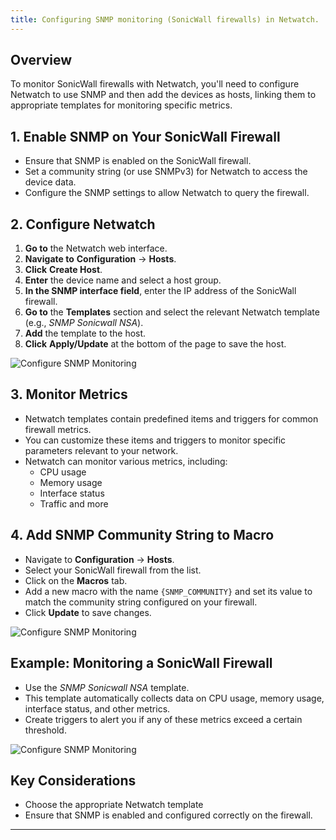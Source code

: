 ```yaml
---
title: Configuring SNMP monitoring (SonicWall firewalls) in Netwatch.
---
```


## Overview
To monitor SonicWall firewalls with Netwatch, you'll need to configure Netwatch to use SNMP and then add the devices as hosts, linking them to appropriate templates for monitoring specific metrics.

## 1. Enable SNMP on Your SonicWall Firewall
- Ensure that SNMP is enabled on the SonicWall firewall.
- Set a community string (or use SNMPv3) for Netwatch to access the device data.
- Configure the SNMP settings to allow Netwatch to query the firewall.

## 2. Configure Netwatch
1. **Go to** the Netwatch web interface.
2. **Navigate to** **Configuration** → **Hosts**.
3. **Click** **Create Host**.
4. **Enter** the device name and select a host group.
5. **In the SNMP interface field**, enter the IP address of the SonicWall firewall.
6. **Go to** the **Templates** section and select the relevant Netwatch template (e.g., *SNMP Sonicwall NSA*).
7. **Add** the template to the host.
8. **Click** **Apply/Update** at the bottom of the page to save the host.

![Configure SNMP Monitoring](/images/snmp-monitoring.png)

## 3. Monitor Metrics
- Netwatch templates contain predefined items and triggers for common firewall metrics.
- You can customize these items and triggers to monitor specific parameters relevant to your network.
- Netwatch can monitor various metrics, including:
  - CPU usage
  - Memory usage
  - Interface status
  - Traffic and more

## 4. Add SNMP Community String to Macro
- Navigate to **Configuration** → **Hosts**.
- Select your SonicWall firewall from the list.
- Click on the **Macros** tab.
- Add a new macro with the name `{SNMP_COMMUNITY}` and set its value to match the community string configured on your firewall.
- Click **Update** to save changes.

![Configure SNMP Monitoring](/images/snmp-macro.png)

## Example: Monitoring a SonicWall Firewall
- Use the *SNMP Sonicwall NSA* template.
- This template automatically collects data on CPU usage, memory usage, interface status, and other metrics.
- Create triggers to alert you if any of these metrics exceed a certain threshold.

![Configure SNMP Monitoring](/images/snmp-latest.png)

## Key Considerations
- Choose the appropriate Netwatch template 
- Ensure that SNMP is enabled and configured correctly on the firewall.


---



